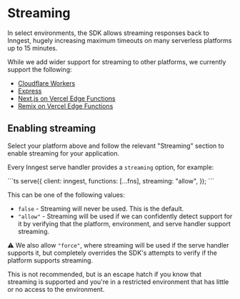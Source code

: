
# Streaming

In select environments, the SDK allows streaming responses back to Inngest, hugely increasing maximum timeouts on many serverless platforms up to 15 minutes.

While we add wider support for streaming to other platforms, we currently support the following:

- [Cloudflare Workers](/docs/learn/serving-inngest-functions#framework-cloudflare-workers)
- [Express](/docs/learn/serving-inngest-functions#framework-express)
- [Next.js on Vercel Edge Functions](/docs/learn/serving-inngest-functions#framework-next-js)
- [Remix on Vercel Edge Functions](/docs/learn/serving-inngest-functions#framework-remix)

## Enabling streaming

Select your platform above and follow the relevant "Streaming" section to enable streaming for your application.

Every Inngest serve handler provides a `streaming` option, for example:

<CodeGroup>
```ts
serve({
  client: inngest,
  functions: [...fns],
  streaming: "allow",
});
```
</CodeGroup>

This can be one of the following values:

- `false` - Streaming will never be used. This is the default.
- `"allow"` - Streaming will be used if we can confidently detect support for it by verifying that the platform, environment, and serve handler support streaming.

<Callout>

⚠️ We also allow `"force"`, where streaming will be used if the serve handler supports it, but completely overrides the SDK's attempts to verify if the platform supports streaming.

This is not recommended, but is an escape hatch if you know that streaming is supported and you're in a restricted environment that has little or no access to the environment.

</Callout>
